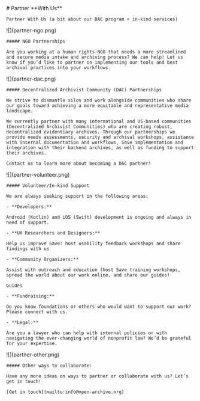 
<HeaderSection>
    # Partner **With Us**

    Partner With Us (a bit about our DAC program + in-kind services)

</HeaderSection>
<OpportunitySection>
  <OpportunityItem>
    ![](partner-ngo.png)

    ##### NGO Partnerships

    Are you working at a human rights-NGO that needs a more streamlined and secure media intake and archiving process? We can help! Let us know if you’d like to partner on implementing our tools and best archival practices into your workflows.

  </OpportunityItem>
  <OpportunityItem>
    ![](partner-dac.png)

    ##### Decentralized Archivist Community (DAC) Partnerships

    We strive to dismantle silos and work alongside communities who share our goals toward achieving a more equitable and representative media landscape.

    We currently partner with many international and US-based communities (Decentralized Archivist Communities) who are creating robust, decentralized evidentiary archives. Through our partnerships we provide needs assessments, security and archival workshops, assistance with internal documentation and workflows, Save implementation and integration with their backend archives, as well as funding to support their archives.

    Contact us to learn more about becoming a DAC partner!

  </OpportunityItem>
  <OpportunityItem>
    ![](partner-volunteer.png)

    ##### Volunteer/In-kind Support

    We are always seeking support in the following areas:

    - **Developers:**

    Android (Kotlin) and iOS (Swift) development is ongoing and always in need of support.

    - **UX Researchers and Designers:**

    Help us improve Save: host usability feedback workshops and share findings with us

    - **Community Organizers:**

    Assist with outreach and education (host Save training workshops, spread the world about our work online, and share our guides!

    Guides

    - **Fundraising:**

    Do you know foundations or others who would want to support our work? Please connect with us.

    - **Legal:**

    Are you a lawyer who can help with internal policies or with navigating the ever-changing world of nonprofit law? We’d be grateful for your expertise.

  </OpportunityItem>
  <OpportunityItem>
    ![](partner-other.png)
    
    ##### Other ways to collaborate:

    Have any more ideas on ways to partner or collaborate with us? Let’s get in touch!

    [Get in touch](mailto:info@open-archive.org)

  </OpportunityItem>
</OpportunitySection>
